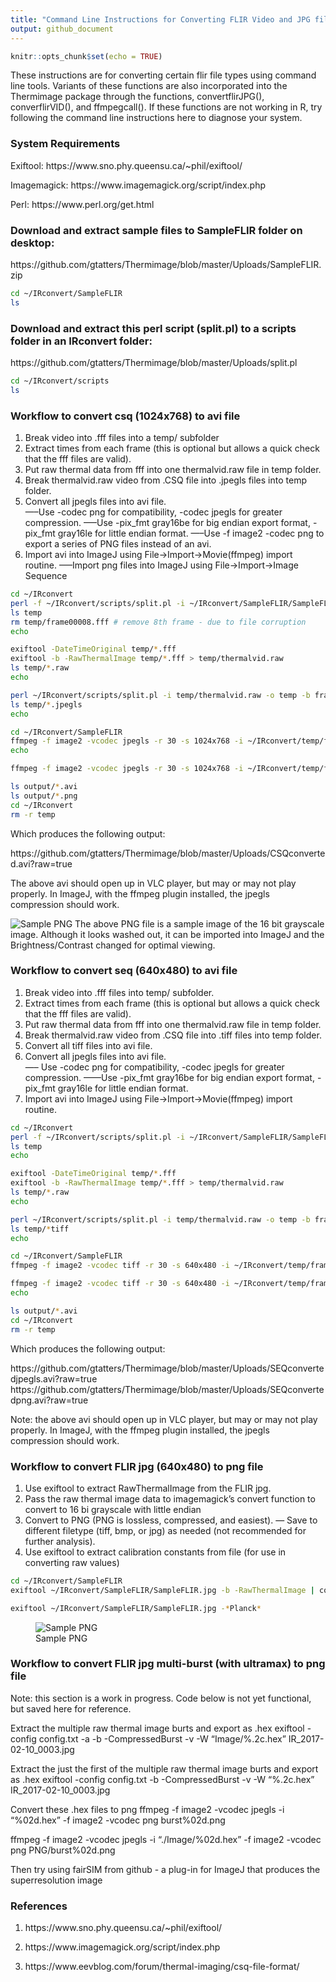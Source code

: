 ```yaml
---
title: "Command Line Instructions for Converting FLIR Video and JPG files for import to ImageJ"
output: github_document
---
```


```r
knitr::opts_chunk$set(echo = TRUE)
```

These instructions are for converting certain flir file types using command line tools.  Variants of these functions are also incorporated into the Thermimage package through the functions, convertflirJPG(), converflirVID(), and ffmpegcall().  If these functions are not working in R, try following the command line instructions here to diagnose your system.

### System Requirements

Exiftool: https://www.sno.phy.queensu.ca/~phil/exiftool/

Imagemagick: https://www.imagemagick.org/script/index.php

Perl: https://www.perl.org/get.html 

### Download and extract sample files to SampleFLIR folder on desktop:
https://github.com/gtatters/Thermimage/blob/master/Uploads/SampleFLIR.zip

```bash
cd ~/IRconvert/SampleFLIR
ls
```

### Download and extract this perl script (split.pl) to a scripts folder in an IRconvert folder:
https://github.com/gtatters/Thermimage/blob/master/Uploads/split.pl

```bash
cd ~/IRconvert/scripts
ls
```

### Workflow to convert csq (1024x768) to avi file

1. Break video into .fff files into a temp/ subfolder
2. Extract times from each frame (this is optional but allows a quick check that the fff files are valid).
3. Put raw thermal data from fff into one thermalvid.raw file in temp folder.
4. Break thermalvid.raw video from .CSQ file into .jpegls files into temp folder.
5. Convert all jpegls files into avi file.  
-----Use -codec png for compatibility, -codec jpegls for greater compression.
-----Use -pix_fmt gray16be for big endian export format, -pix_fmt gray16le for little endian format.
-----Use -f image2 -codec png to export a series of PNG files instead of an avi.
6. Import avi into ImageJ using File->Import->Movie(ffmpeg) import routine.
-----Import png files into ImageJ using File->Import->Image Sequence


```bash
cd ~/IRconvert
perl -f ~/IRconvert/scripts/split.pl -i ~/IRconvert/SampleFLIR/SampleFLIR.csq -o temp -b frame -p fff -x fff
ls temp
rm temp/frame00008.fff # remove 8th frame - due to file corruption
echo

exiftool -DateTimeOriginal temp/*.fff 
exiftool -b -RawThermalImage temp/*.fff > temp/thermalvid.raw
ls temp/*.raw
echo

perl ~/IRconvert/scripts/split.pl -i temp/thermalvid.raw -o temp -b frame -p jpegls -x jpegls
ls temp/*.jpegls
echo

cd ~/IRconvert/SampleFLIR
ffmpeg -f image2 -vcodec jpegls -r 30 -s 1024x768 -i ~/IRconvert/temp/frame%05d.jpegls -pix_fmt gray16be -vcodec jpegls -s 1024x768 CSQconverted.avi -y
echo

ffmpeg -f image2 -vcodec jpegls -r 30 -s 1024x768 -i ~/IRconvert/temp/frame%05d.jpegls -f image2 -pix_fmt gray16be -vcodec png -s 1024x768 output/frame%05d.png -y

ls output/*.avi
ls output/*.png
cd ~/IRconvert
rm -r temp
```

Which produces the following output:

https://github.com/gtatters/Thermimage/blob/master/Uploads/CSQconverted.avi?raw=true

The above avi should open up in VLC player, but may or may not play properly.  In ImageJ, with the ffmpeg plugin installed, the jpegls compression should work.

![Sample PNG](https://github.com/gtatters/Thermimage/blob/master/Uploads/frame00001.png?raw=true)
The above PNG file is a sample image of the 16 bit grayscale image.  Although it looks washed out, it can be imported into ImageJ and the Brightness/Contrast changed for optimal viewing.  


### Workflow to convert seq (640x480) to avi file

1. Break video into .fff files into temp/ subfolder.
2. Extract times from each frame (this is optional but allows a quick check that the fff files are valid).
3. Put raw thermal data from fff into one thermalvid.raw file in temp folder.
4. Break thermalvid.raw video from .CSQ file into .tiff files into temp folder.
5. Convert all tiff files into avi file.  
6. Convert all jpegls files into avi file.  
----- Use -codec png for compatibility, -codec jpegls for greater compression.
------Use -pix_fmt gray16be for big endian export format, -pix_fmt gray16le for little endian format.
7. Import avi into ImageJ using File->Import->Movie(ffmpeg) import routine.


```bash
cd ~/IRconvert
perl -f ~/IRconvert/scripts/split.pl -i ~/IRconvert/SampleFLIR/SampleFLIR.seq -o temp -b frame -p fff -x fff
ls temp
echo

exiftool -DateTimeOriginal temp/*.fff 
exiftool -b -RawThermalImage temp/*.fff > temp/thermalvid.raw
ls temp/*.raw
echo

perl ~/IRconvert/scripts/split.pl -i temp/thermalvid.raw -o temp -b frame -p tiff -x tiff
ls temp/*tiff
echo

cd ~/IRconvert/SampleFLIR
ffmpeg -f image2 -vcodec tiff -r 30 -s 640x480 -i ~/IRconvert/temp/frame%05d.tiff -pix_fmt gray16be -vcodec jpegls -s 640x480 SEQconvertedjpegls.avi -y

ffmpeg -f image2 -vcodec tiff -r 30 -s 640x480 -i ~/IRconvert/temp/frame%05d.tiff -pix_fmt gray16be -vcodec png -s 640x480 SEQconvertedpng.avi -y
echo

ls output/*.avi
cd ~/IRconvert
rm -r temp
```

Which produces the following output:

https://github.com/gtatters/Thermimage/blob/master/Uploads/SEQconvertedjpegls.avi?raw=true
https://github.com/gtatters/Thermimage/blob/master/Uploads/SEQconvertedpng.avi?raw=true

Note: the above avi should open up in VLC player, but may or may not play properly.  In ImageJ, with the ffmpeg plugin installed, the jpegls compression should work.

### Workflow to convert FLIR jpg (640x480) to png file

1. Use exiftool to extract RawThermalImage from the FLIR jpg.
2. Pass the raw thermal image data to imagemagick's convert function to convert to 16 bi grayscale with little endian
3. Convert to PNG (PNG is lossless, compressed, and easiest).
--- Save to different filetype (tiff, bmp, or jpg) as needed (not recommended for further analysis).
4. Use exiftool to extract calibration constants from file (for use in converting raw values)

```bash
cd ~/IRconvert/SampleFLIR
exiftool ~/IRconvert/SampleFLIR/SampleFLIR.jpg -b -RawThermalImage | convert - gray:- | convert -depth 16 -endian lsb -size 640x480 gray:- output/JPGconverted.png

exiftool ~/IRconvert/SampleFLIR/SampleFLIR.jpg -*Planck*
```

![Sample PNG](https://github.com/gtatters/Thermimage/blob/master/Uploads/JPGconverted.png?raw=true)



### Workflow to convert FLIR jpg multi-burst (with ultramax) to png file 
Note: this section is a work in progress.  Code below is not yet functional, but saved here for reference.

Extract the multiple raw thermal image burts and export as .hex
exiftool -config config.txt -a -b -CompressedBurst -v -W "Image/%.2c.hex" IR_2017-02-10_0003.jpg

Extract the just the first of the multiple raw thermal image burts and export as .hex
exiftool -config config.txt -b -CompressedBurst -v -W "%.2c.hex" IR_2017-02-10_0003.jpg


Convert these .hex files to png
ffmpeg -f image2 -vcodec jpegls -i "%02d.hex" -f image2 -vcodec png burst%02d.png

ffmpeg -f image2 -vcodec jpegls -i "./Image/%02d.hex" -f image2 -vcodec png PNG/burst%02d.png

Then try using fairSIM from github - a plug-in for ImageJ that produces the superresolution image





### References
1. https://www.sno.phy.queensu.ca/~phil/exiftool/

2. https://www.imagemagick.org/script/index.php

3. https://www.eevblog.com/forum/thermal-imaging/csq-file-format/


